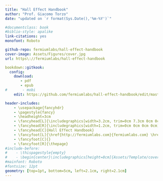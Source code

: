 ```yaml
--- 
title: "Hall Effect Handbook"
author: "Prof. Giacomo Torzo"
date: "updated on `r format(Sys.Date(),'%m-%Y')`"

#documentclass: book
#biblio-style: apalike
link-citations: yes
monofont: Roboto

github-repo: fermiumlabs/hall-effect-handbook
cover-image: Assets/Figures/cover.jpg
url: https\://fermiumlabs/hall-effect-handbook

bookdown::gitkook:
  config:
    download: 
       - pdf
       - epub
#       - mobi
    edit: https://github.com/fermiumlabs/hall-effect-handbook/edit/master/%s

header-includes:
    - \usepackage{fancyhdr}
    - \pagestyle{fancy}
    - \headheight=3cm
    - \fancyhead[L]{\includegraphics[width=3.2cm, trim=0cm 7.3cm 0cm 0cm]{Assets/Template/logo.eps} } 
    - \fancyhead[R]{\includegraphics[width=1.2cm, trim=0cm 0cm 0cm 0cm]{Assets/Template/logo_labtrek.eps}  }
    - \fancyhead[C]{Hall Effect Handbook}
    - \fancyfoot[L]{\href{http://fermiumlabs.com}{fermiumlabs.com} \href{http://labtrek.it}{labtrek.it} }
    - \fancyfoot[C]{}
    - \fancyfoot[R]{\thepage}
#include-before:
#    - \thispagestyle{empty}
#    - \begin{center}\includegraphics[height=8cm]{Assets/Template/cover.jpg}\end{center}
#mainfont: Roboto
#fontsize: 12pt
geometry: [top=1pt, bottom=5cm, left=2.1cm, right=2.1cm]
---
```

\newpage

<!--
Copyright (C)  2016  Labtrek srl & Fermium LABS srl.
Permission is granted to copy, distribute and/or modify this document under the terms of the GNU Free Documentation License, Version 1.3 or any later version published by the Free Software Foundation;
with the Invariant Sections being "Authorship", Front-Cover Texts, and one Back-Cover Text: "This manual was written by and for Labtrek srl and Fermium LABS srl".
A copy of the license is included in the section entitled "GNUFree Documentation License".
-->

